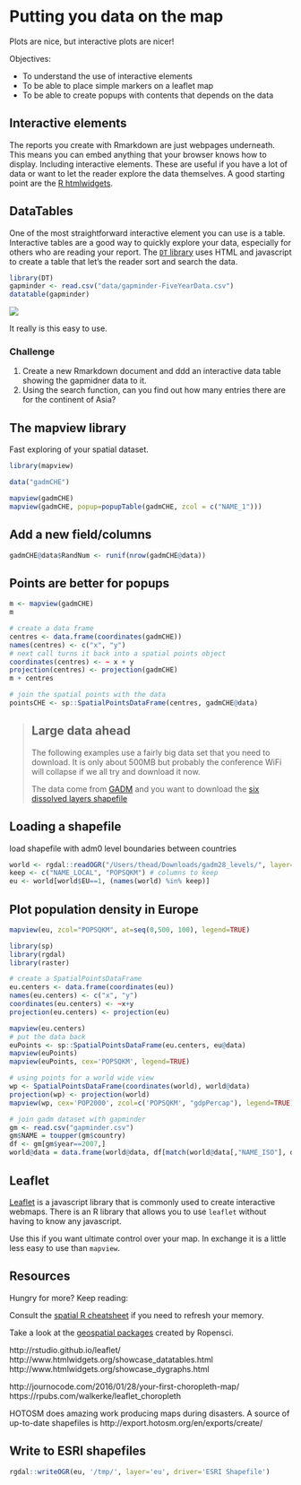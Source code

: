 # Putting you data on the map

Plots are nice, but interactive plots are nicer!

Objectives:

* To understand the use of interactive elements
* To be able to place simple markers on a leaflet map
* To be able to create popups with contents that depends on the data


## Interactive elements

The reports you create with Rmarkdown are just webpages underneath. This means
you can embed anything that your browser knows how to display. Including
interactive elements. These are useful if you have a lot of data or want to
let the reader explore the data themselves. A good starting point are the
[R htmlwidgets](http://www.htmlwidgets.org/index.html).


## DataTables

One of the most straightforward interactive element you can use is a table.
Interactive tables are a good way to quickly explore your data, especially for
others who are reading your report. The [`DT` library](https://rstudio.github.io/DT/)
uses HTML and javascript to create a table that let's the reader sort and search
the data.

```r
library(DT)
gapminder <- read.csv("data/gapminder-FiveYearData.csv")
datatable(gapminder)
```
![](../imgs/data-table.gif)

It really is this easy to use.

### Challenge

1. Create a new Rmarkdown document and ddd an interactive data table showing
   the gapmidner data to it.
2. Using the search function, can you find out how many entries there are for
   the continent of Asia?


## The mapview library

Fast exploring of your spatial dataset.

```r
library(mapview)

data("gadmCHE")

mapview(gadmCHE)
mapview(gadmCHE, popup=popupTable(gadmCHE, zcol = c("NAME_1")))
```


## Add a new field/columns

```r
gadmCHE@data$RandNum <- runif(nrow(gadmCHE@data))
```


## Points are better for popups

```r

m <- mapview(gadmCHE)
m

# create a data frame
centres <- data.frame(coordinates(gadmCHE))
names(centres) <- c("x", "y")
# next call turns it back into a spatial points object
coordinates(centres) <- ~ x + y
projection(centres) <- projection(gadmCHE)
m + centres

# join the spatial points with the data
pointsCHE <- sp::SpatialPointsDataFrame(centres, gadmCHE@data)
```

> ## Large data ahead
>
> The following examples use a fairly big data set that you
> need to download. It is only about 500MB but probably the
> conference WiFi will collapse if we all try and download it now.
>
> The data come from [GADM](http://gadm.org/version2) and you want to
> download the [six dissolved layers
> shapefile](http://biogeo.ucdavis.edu/data/gadm2.8/gadm28_levels.shp.zip)


## Loading a shapefile

load shapefile with adm0 level boundaries between countries

```r
world <- rgdal::readOGR("/Users/thead/Downloads/gadm28_levels/", layer="gadm28_adm0")
keep <- c("NAME_LOCAL", "POPSQKM") # columns to keep
eu <- world[world$EU==1, (names(world) %in% keep)]
```

## Plot population density in Europe

```r
mapview(eu, zcol="POPSQKM", at=seq(0,500, 100), legend=TRUE)
```

```r
library(sp)
library(rgdal)
library(raster)

# create a SpatialPointsDataFrame
eu.centers <- data.frame(coordinates(eu))
names(eu.centers) <- c("x", "y")
coordinates(eu.centers) <- ~x+y
projection(eu.centers) <- projection(eu)

mapview(eu.centers)
# put the data back
euPoints <- sp::SpatialPointsDataFrame(eu.centers, eu@data)
mapview(euPoints)
mapview(euPoints, cex='POPSQKM', legend=TRUE)
```

```r
# using points for a world wide view
wp <- SpatialPointsDataFrame(coordinates(world), world@data)
projection(wp) <- projection(world)
mapview(wp, cex='POP2000', zcol=c('POPSQKM', "gdpPercap"), legend=TRUE)
```

```r
# join gadm dataset with gapminder
gm <- read.csv("gapminder.csv")
gm$NAME = toupper(gm$country)
df <- gm[gm$year==2007,]
world@data = data.frame(world@data, df[match(world@data[,"NAME_ISO"], df[,"NAME"]),])
```

## Leaflet

[Leaflet](http://leafletjs.com/) is a javascript library that is commonly
used to create interactive webmaps. There is an R library that allows you to
use `leaflet` without having to know any javascript.

Use this if you want ultimate control over your map. In exchange it is a
little less easy to use than `mapview`.


## Resources

Hungry for more? Keep reading:

Consult the [spatial R cheatsheet
](http://www.maths.lancs.ac.uk/~rowlings/Teaching/UseR2012/cheatsheet.html) if
you need to refresh your memory.

Take a look at the [geospatial packages](https://ropensci.org/packages/) created
by Ropensci.

http://rstudio.github.io/leaflet/  
http://www.htmlwidgets.org/showcase_datatables.html  
http://www.htmlwidgets.org/showcase_dygraphs.html

http://journocode.com/2016/01/28/your-first-choropleth-map/  
https://rpubs.com/walkerke/leaflet_choropleth

HOTOSM does amazing work producing maps during disasters. A source
of up-to-date shapefiles is http://export.hotosm.org/en/exports/create/


## Write to ESRI shapefiles

```r
rgdal::writeOGR(eu, '/tmp/', layer='eu', driver='ESRI Shapefile')
```
